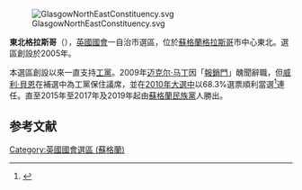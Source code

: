 [[File:GlasgowNorthEastConstituency.svg|right]]

'''東北格拉斯哥'''（{{lang-en|Glasgow North East}}），[[英國|英國]][[英國國會|國會]]一自治市選區，位於[[蘇格蘭|蘇格蘭]][[格拉斯哥|格拉斯哥]]市中心東北。選區創設於2005年。

本選區創設以來一直支持[[工黨_(英國)|工黨]]。2009年[[迈克尔·马丁|迈克尔·马丁]]因「[[報銷門|報銷門]]」醜聞辭職，但[[威利·貝恩|威利·貝恩]]在補選中為工黨保住議席，並在[[2010年英國大選|2010年大選中]]以68.3%選票順利當選<ref name="">{{cite news
|publisher=[[英國廣播公司|英國廣播公司]]
|date=2010年5月7日
|title=Election 2010/Constituency/Glasgow North East
|url=http://news.bbc.co.uk/1/shared/election2010/results/constituency/831.stm
|accessdate=2010年5月11日
|archive-date=2017年9月6日
|archive-url=https://web.archive.org/web/20170906201633/http://news.bbc.co.uk/1/shared/election2010/results/constituency/831.stm
|dead-url=no
}}</ref>連任。直至2015年至2017年及2019年起由[[蘇格蘭民族黨|蘇格蘭民族黨]]人勝出。

==参考文献==
<div class="references-small">
<references></references>
</div>

{{DEFAULTSORT:Glasgow North East (UK Parliament constituency)}}
{{英國國會選區 (蘇格蘭)}}
[[Category:英國國會選區_(蘇格蘭)|Category:英國國會選區 (蘇格蘭)]]